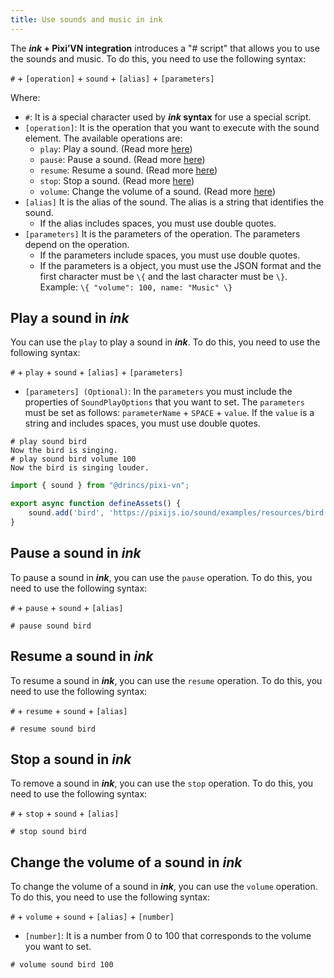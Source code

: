 ```yaml
---
title: Use sounds and music in ink
---
```


The **_ink_ + Pixi’VN integration** introduces a "# script" that allows you to use the <DynamicLink href="/start/sound">sounds and music</DynamicLink>. To do this, you need to use the following syntax:

`#` + `[operation]` + `sound` + `[alias]` + `[parameters]`

Where:

- `#`: It is a special character used by **_ink_ syntax** for use a special script.
- `[operation]`: It is the operation that you want to execute with the sound element. The available operations are:
  - `play`: Play a sound. (Read more [here](#play-a-sound-in-ink))
  - `pause`: Pause a sound. (Read more [here](#pause-a-sound-in-ink))
  - `resume`: Resume a sound. (Read more [here](#resume-a-sound-in-ink))
  - `stop`: Stop a sound. (Read more [here](#stop-a-sound-in-ink))
  - `volume`: Change the volume of a sound. (Read more [here](#change-the-volume-of-a-sound-in-ink))
- `[alias]` It is the alias of the sound. The alias is a string that identifies the sound.
  - If the alias includes spaces, you must use double quotes.
- `[parameters]` It is the parameters of the operation. The parameters depend on the operation.
  - If the parameters include spaces, you must use double quotes.
  - If the parameters is a object, you must use the JSON format and the first character must be `\{` and the last character must be `\}`. Example: `\{ "volume": 100, name: "Music" \}`

<Sandbox
  template="nqflhd"
  entry="/src/ink/start.ink,/src/utils/assets-utility.ts"
/>

## Play a sound in _ink_

You can use the `play` to play a sound in **_ink_**. To do this, you need to use the following syntax:

`#` + `play` + `sound` + `[alias]` + `[parameters]`

- `[parameters] (Optional)`: In the `parameters` you must include the properties of `SoundPlayOptions` that you want to set. The `parameters` must be set as follows: `parameterName` + `SPACE` + `value`. If the `value` is a string and includes spaces, you must use double quotes.

```ink tab="ink/start.ink"
# play sound bird
Now the bird is singing.
# play sound bird volume 100
Now the bird is singing louder.
```

```ts tab="utils/defineAssets.ts"
import { sound } from "@drincs/pixi-vn";

export async function defineAssets() {
    sound.add('bird', 'https://pixijs.io/sound/examples/resources/bird.mp3');
}
```

## Pause a sound in _ink_

To pause a sound in **_ink_**, you can use the `pause` operation. To do this, you need to use the following syntax:

`#` + `pause` + `sound` + `[alias]`

```ink title="ink"
# pause sound bird
```

## Resume a sound in _ink_

To resume a sound in **_ink_**, you can use the `resume` operation. To do this, you need to use the following syntax:

`#` + `resume` + `sound` + `[alias]`

```ink title="ink"
# resume sound bird
```

## Stop a sound in _ink_

To remove a sound in **_ink_**, you can use the `stop` operation. To do this, you need to use the following syntax:

`#` + `stop` + `sound` + `[alias]`

```ink title="ink"
# stop sound bird
```

## Change the volume of a sound in _ink_

To change the volume of a sound in **_ink_**, you can use the `volume` operation. To do this, you need to use the following syntax:

`#` + `volume` + `sound` + `[alias]` + `[number]`

- `[number]`: It is a number from 0 to 100 that corresponds to the volume you want to set.

```ink title="ink"
# volume sound bird 100
```

